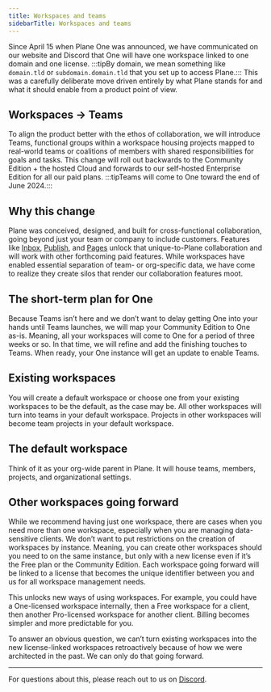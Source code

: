 ```yaml
---
title: Workspaces and teams
sidebarTitle: Workspaces and teams
---
```


Since April 15 when Plane One was announced, we have communicated on our website and Discord that One will have one workspace linked to one domain and one license.
:::tipBy domain, we mean something like `domain.tld` or `subdomain.domain.tld` that you set up to access Plane.:::
This was a carefully deliberate move driven entirely by what Plane stands for and what it should enable from a product point of view.

## Workspaces → Teams

To align the product better with the ethos of collaboration, we will introduce Teams, functional groups within a workspace housing projects mapped to real-world teams or coalitions of members with shared responsibilities for goals and tasks. This change will roll out backwards to the Community Edition + the hosted Cloud and forwards to our self-hosted Enterprise Edition for all our paid plans.
:::tipTeams will come to One toward the end of June 2024.:::

## Why this change

Plane was conceived, designed, and built for cross-functional collaboration, going beyond just your team or company to include customers. Features like [Inbox](/core-concepts/inbox), [Publish](/core-concepts/deploy), and [Pages](/core-concepts/pages/overview) unlock that unique-to-Plane collaboration and will work with other forthcoming paid features. While workspaces have enabled essential separation of team- or org-specific data, we have come to realize they create silos that render our collaboration features moot.

## The short-term plan for One

Because Teams isn’t here and we don’t want to delay getting One into your hands until Teams launches, we will map your Community Edition to One as-is. Meaning, all your workspaces will come to One for a period of three weeks or so. In that time, we will refine and add the finishing touches to Teams. When ready, your One instance will get an update to enable Teams.

## Existing workspaces

You will create a default workspace or choose one from your existing workspaces to be the default, as the case may be. All other workspaces will turn into teams in your default workspace. Projects in other workspaces will become team projects in your default workspace.

## The default workspace

Think of it as your org-wide parent in Plane. It will house teams, members, projects, and organizational settings.

## Other workspaces going forward

While we recommend having just one workspace, there are cases when you need more than one workspace, especially when you are managing data-sensitive clients. We don’t want to put restrictions on the creation of workspaces by instance. Meaning, you can create other workspaces should you need to on the same instance, but only with a new license even if it’s the Free plan or the Community Edition. Each workspace going forward will be linked to a license that becomes the unique identifier between you and us for all workspace management needs.

This unlocks new ways of using workspaces. For example, you could have a One-licensed workspace internally, then a Free workspace for a client, then another Pro-licensed workspace for another client. Billing becomes simpler and more predictable for you.

To answer an obvious question, we can’t turn existing workspaces into the new license-linked workspaces retroactively because of how we were architected in the past. We can only do that going forward.

---
For questions about this, please reach out to us on [Discord](https://discord.com/channels/1031547764020084846/1240291034307497994).